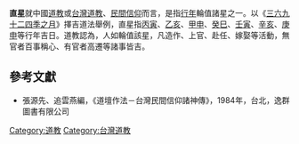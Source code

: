{{Orphan|time=2022-01-26T23:22:03+00:00}}
'''直星'''就中國[[道教|道教]]或[[台灣道教|台灣道教]]、[[台灣民間信仰|民間信仰]]而言，是指[[行年|行年]]輪值諸星之一。以《[[三六九十二四季之月|三六九十二四季之月]]》擇吉道法舉例，直星指[[丙寅|丙寅]]、[[乙亥|乙亥]]、[[甲申|甲申]]、[[癸巳|癸巳]]、[[壬寅|壬寅]]、[[辛亥|辛亥]]、[[庚申|庚申]]等行年吉日。道教認為，人如輪值該星，凡造作、上官、赴任、嫁娶等活動，無官者百事稱心、有官者高遷等諸事皆吉。
==參考文獻==
*張源先、追雲燕編，《道壇作法－台灣民間信仰諸神傳》，1984年，台北，逸群圖書有限公司
[[Category:道教|Category:道教]]
[[Category:台灣道教|Category:台灣道教]]